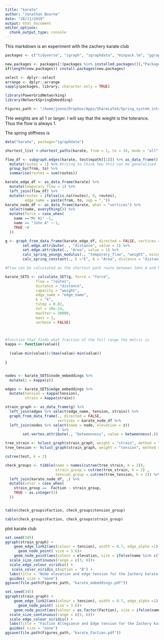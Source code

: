 ```yaml
---
title: "karate"
author: "Jonathan Bourne"
date: "28/11/2019"
output: html_document
editor_options: 
  chunk_output_type: console
---
```


This markdown is an experiment with the zachery karate club

```r
packages <- c("tidyverse", "igraph", "igraphdata", "minpack.lm", "ggraph")

new.packages <- packages[!(packages %in% installed.packages()[,"Package"])]
if(length(new.packages)) install.packages(new.packages)

select <- dplyr::select
arrange <- dplyr::arrange
sapply(packages, library, character.only = TRUE)

library(PowerGridNetworking)
library(NetworkSpringEmbedding)

Figures_path <- "/home/jonno/Dropbox/Apps/ShareLaTeX/Spring_system_introduction_CASA/Figures"
```


THe weights are all 1 or larger. I will say that the wieght is the tolerance. Thus the flow is always 1.

The spring stiffness is

```r
data("karate", package="igraphdata")

shortest_list <-shortest_paths(karate, from = 1, to = 34, mode = "all" , weights = get.edge.attribute(g, "weight"), output = "both")

flow_df <- subgraph.edges(karate, test$epath[[1]]) %>% as_data_frame() %>% 
  mutate(routes = 1) %>% #trying to think how this can be generalised
  group_by(from, to) %>%
  summarise(routes = sum(routes))

karate_edge_df <- as_data_frame(karate) %>%
  mutate(temporary_flow = 1) %>%
  left_join(flow_df) %>%
  mutate(routes = ifelse(is.na(routes), 0, routes),
         edge_name = paste(from, to, sep = "_"))
karate_node_df <- as_data_frame(karate, what = "vertices") %>%
  select(name, everything()) %>%
  mutate(force = case_when(
    name =="Mr Hi" ~1,
    name == "John A" ~-1,
    TRUE ~0
  ))

g <- graph_from_data_frame(karate_edge_df, directed = FALSE, vertices = karate_node_df)  %>%
        set.edge.attribute(. , "distance", value = 1) %>%
        set.edge.attribute(., "Area", value = 1) %>%
        calc_spring_youngs_modulus(., "temporary_flow", "weight", minimum_value = 100, stretch_range = 1000) %>%
        calc_spring_constant(., E ="E", A = "Area", distance = "distance") 

#Flow can be calculated as the shortest path route between John A and Mr Hi

karate_SETS <- calculate_SET(g, force = "force", 
              flow = "routes", 
              distance = "distance", 
              capacity = "weight",
              edge_name = "edge_name",
              k = "k",
              tstep = 0.02,
              tol = 10e-14,
              maxIter = 20000,
              mass = 1,
              verbose = FALSE)



#function that finds what fraction of the full range the metric is
kappa <- function(value){
  
  (value-min(value))/(max(value)-min(value))
  
}


nodes <- karate_SETS$node_embeddings %>%
  mutate(z = kappa(z))

edges <- karate_SETS$edge_embeddings %>% 
  mutate(tension = kappa(tension),
         strain = kappa(strain))

strain_graph <- as_data_frame(g) %>%
  left_join(edges %>% select(edge_name, tension, strain)) %>%
  graph_from_data_frame(., directed = FALSE, 
                        vertices = karate_node_df %>%
  left_join(nodes %>% select(name = node, elevation = z))
                        ) %>%
        set.vertex.attribute(., "betweenness", value = betweenness(.))

tree_strain <- hclust_graph(strain_graph, weight = "strain", method = "single")
tree_tension <- hclust_graph(strain_graph, weight = "tension", method = "single")

cutree(test, k = 2) 

check_groups <- tibble(name = names(cutree(tree_strain, k = 2)), 
                       strain_group = cutree(tree_strain, k = 2) , 
                       tension_group = cutree(tree_tension, k = 2)) %>%
  left_join(karate_node_df, .) %>%
  mutate(color = case_when(
    strain_group ==  Faction ~ strain_group,
    TRUE ~ as.integer(3)
  ))


table(check_groups$Faction, check_groups$tension_group)

table(check_groups$Faction, check_groups$strain_group)

```

plot karate club
```r

set.seed(345)
ggraph(strain_graph) + 
    geom_edge_link2(aes(colour = tension), width = 0.7, edge_alpha =1) + 
      geom_node_point( size = 3.6)+
    geom_node_point(aes(colour = elevation, size = ifelse(name %in% c("Mr Hi", "John A"), 4, 3))) + 
  scale_size_continuous(range = c(3, 6))+
  scale_edge_colour_viridis() +
   scale_color_viridis_c(option = "B") +
  labs(title = "Node elevation and edge tension for the Zachery karate club") +
  guides( size = "none")
ggsave(file.path(Figures_path, "karate_embeddings.pdf"))

set.seed(345)
ggraph(strain_graph) + 
    geom_edge_link2(aes(colour = tension), width = 0.7, edge_alpha =1) + 
      geom_node_point( size = 3.6)+
    geom_node_point(aes(colour = as.factor(Faction), size = ifelse(name %in% c("Mr Hi", "John A"), 4, 3))) + 
  scale_size_continuous(range = c(3, 6))+
  scale_edge_colour_viridis() +
  labs(title = "Faction Allegiance and Edge tension for the Zachery karate club", colour = "Faction") +
  guides( size = "none")
ggsave(file.path(Figures_path, "karate_Faction.pdf"))
```

